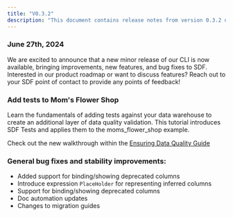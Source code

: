 ```yaml
---
title: "V0.3.2"
description: "This document contains release notes from version 0.3.2 of SDF."
---
```

### June 27th, 2024

We are excited to announce that a new minor release of our CLI is now available, bringing
 improvements, new features, and bug fixes to SDF. Interested in our product roadmap or want to 
discuss features? Reach out to your SDF point of contact to provide any points of feedback!

### Add tests to Mom's Flower Shop

Learn the fundamentals of adding tests against your data warehouse to create an additional 
layer of data quality validation. This tutorial introduces SDF Tests and applies them 
to the moms_flower_shop example.

Check out the new walkthrough within the [Ensuring Data Quality Guide](/tutorial/ensuring-data-quality)

### General bug fixes and stability improvements:
- Added support for binding/showing deprecated columns
- Introduce expression `PlaceHolder` for representing inferred columns
- Support for binding/showing deprecated columns
- Doc automation updates
- Changes to migration guides
